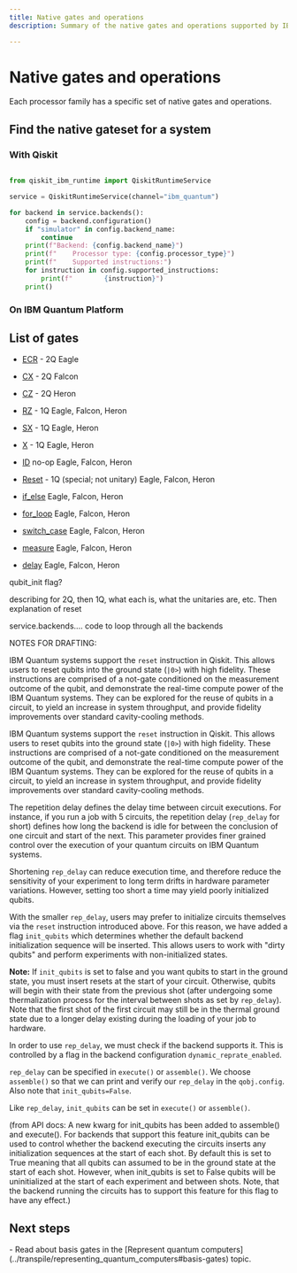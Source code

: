 ```yaml
---
title: Native gates and operations
description: Summary of the native gates and operations supported by IBM Quantum systems

---
```


# Native gates and operations


Each processor family has a specific set of native gates and operations. 


## Find the native gateset for a system

### With Qiskit

```python

from qiskit_ibm_runtime import QiskitRuntimeService

service = QiskitRuntimeService(channel="ibm_quantum")

for backend in service.backends():
    config = backend.configuration()
    if "simulator" in config.backend_name:
        continue
    print(f"Backend: {config.backend_name}")
    print(f"    Processor type: {config.processor_type}")
    print(f"    Supported instructions:")
    for instruction in config.supported_instructions:
        print(f"        {instruction}")
    print()
```

### On IBM Quantum Platform

## List of gates

- [ECR](/api/qiskit/qiskit.circuit.library.ECRGate) - 2Q
    Eagle

- [CX](/api/qiskit/qiskit.circuit.library.CXGate) - 2Q
    Falcon

- [CZ](/api/qiskit/qiskit.circuit.library.CZGate) - 2Q
    Heron

- [RZ](/api/qiskit/qiskit.circuit.library.RZGate) - 1Q
    Eagle, Falcon, Heron

- [SX](/api/qiskit/qiskit.circuit.library.SXGate) - 1Q
    Eagle, Heron

- [X](/api/qiskit/qiskit.circuit.library.XGate) - 1Q
    Eagle, Heron

- [ID](/api/qiskit/qiskit.circuit.library.IGate) no-op
    Eagle, Falcon, Heron

- [Reset](/api/qiskit/qiskit.circuit.library.Reset) - 1Q (special; not unitary)
    Eagle, Falcon, Heron

- [if_else](/api/qiskit/qiskit.circuit.IfElseOp)
    Eagle, Falcon, Heron
- [for_loop](/api/qiskit/qiskit.circuit.ForLoopOp)
    Eagle, Falcon, Heron
- [switch_case](/api/qiskit/qiskit.circuit.SwitchCaseOp)
    Eagle, Falcon, Heron
- [measure](/api/qiskit/qiskit.circuit.library.Measure)
    Eagle, Falcon, Heron
- [delay](/api/qiskit/qiskit.circuit.Delay)
    Eagle, Falcon, Heron

qubit_init flag?

describing for 2Q, then 1Q, what each is, what the unitaries are, etc. Then explanation of reset

service.backends.... code to loop through all the backends


NOTES FOR DRAFTING:

IBM Quantum systems support the `reset` instruction in Qiskit. This allows users to reset qubits into the ground state (`|0>`) with high fidelity. These instructions are comprised of a not-gate conditioned on the measurement outcome of the qubit, and demonstrate the real-time compute power of the IBM Quantum systems. They can be explored for the reuse of qubits in a circuit, to yield an increase in system throughput, and provide fidelity improvements over standard cavity-cooling methods. 

IBM Quantum systems support the `reset` instruction in Qiskit. This allows users to reset qubits into the ground state (`|0>`) with high fidelity. These instructions are comprised of a not-gate conditioned on the measurement outcome of the qubit, and demonstrate the real-time compute power of the IBM Quantum systems. They can be explored for the reuse of qubits in a circuit, to yield an increase in system throughput, and provide fidelity improvements over standard cavity-cooling methods. 

The repetition delay defines the delay time between circuit executions. For instance, if you run a job with 5 circuits, the repetition delay (`rep_delay` for short) defines how long the backend is idle for between the conclusion of one circuit and start of the next. This parameter provides finer grained control over the execution of your quantum circuits on IBM Quantum systems.

Shortening `rep_delay` can reduce execution time, and therefore reduce the sensitivity of your experiment to long term drifts in hardware parameter variations. However, setting too short a time may yield poorly initialized qubits.

With the smaller `rep_delay`, users may prefer to initialize circuits themselves via the `reset` instruction introduced above. For this reason, we have added a flag `init_qubits` which determines whether the default backend initialization sequence will be inserted. This allows users to work with "dirty qubits" and perform experiments with non-initialized states.

<div class="alert alert-block alert-info">

    
**Note:** If `init_qubits` is set to false and you want qubits to start in the ground state, you must insert resets at the start of your circuit. Otherwise, qubits will begin with their state from the previous shot (after undergoing some thermalization process for the interval between shots as set by `rep_delay`). Note that the first shot of the first circuit may still be in the thermal ground state due to a longer delay existing during the loading of your job to hardware.
</div>

In order to use `rep_delay`, we must check if the backend supports it. This is controlled by a flag in the backend configuration `dynamic_reprate_enabled`.

`rep_delay` can be specified in `execute()` or `assemble()`. We choose `assemble()` so that we can print and verify our `rep_delay` in the `qobj.config`. Also note that `init_qubits=False`.

Like `rep_delay`, `init_qubits` can be set in `execute()` or `assemble()`.


(from API docs: A new kwarg for init_qubits has been added to assemble() and execute(). For backends that support this feature init_qubits can be used to control whether the backend executing the circuits inserts any initialization sequences at the start of each shot. By default this is set to True meaning that all qubits can assumed to be in the ground state at the start of each shot. However, when init_qubits is set to False qubits will be uninitialized at the start of each experiment and between shots. Note, that the backend running the circuits has to support this feature for this flag to have any effect.)

## Next steps

<Admonition type="tip" title="Recommendations">
    - Read about basis gates in the [Represent quantum computers](../transpile/representing_quantum_computers#basis-gates) topic.
</Admonition>

